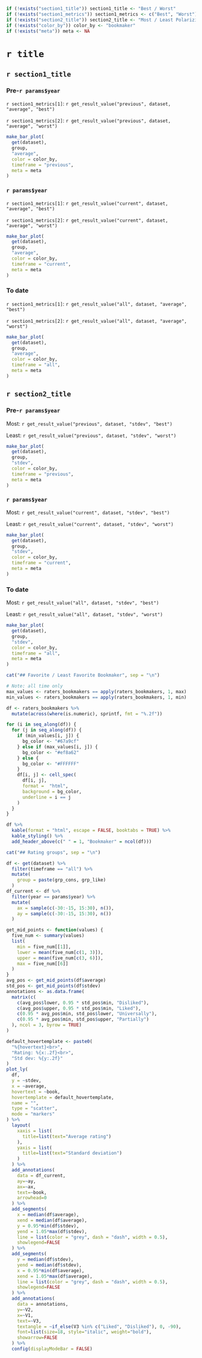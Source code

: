 ```r
if (!exists("section1_title")) section1_title <- "Best / Worst"
if (!exists("section1_metrics")) section1_metrics <- c("Best", "Worst")
if (!exists("section2_title")) section2_title <- "Most / Least Polarizing"
if (!exists("color_by")) color_by <- "bookmaker"
if (!exists("meta")) meta <- NA
```

# `r title`
## `r section1_title` {.tabset}
### Pre-`r params$year`

`r section1_metrics[1]`: `r get_result_value("previous", dataset, "average", "best")`

`r section1_metrics[2]`: `r get_result_value("previous", dataset, "average", "worst")`

```r
make_bar_plot(
  get(dataset),
  group,
  "average",
  color = color_by,
  timeframe = "previous",
  meta = meta
)
```
### `r params$year`

`r section1_metrics[1]`: `r get_result_value("current", dataset, "average", "best")`

`r section1_metrics[2]`: `r get_result_value("current", dataset, "average", "worst")`

```r
make_bar_plot(
  get(dataset),
  group,
  "average",
  color = color_by,
  timeframe = "current",
  meta = meta
)
```
### To date

`r section1_metrics[1]`: `r get_result_value("all", dataset, "average", "best")`

`r section1_metrics[2]`: `r get_result_value("all", dataset, "average", "worst")`

```r
make_bar_plot(
  get(dataset),
  group,
  "average",
  color = color_by,
  timeframe = "all",
  meta = meta
)
```

## `r section2_title` {.tabset}
### Pre-`r params$year`
Most: `r get_result_value("previous", dataset, "stdev", "best")`

Least: `r get_result_value("previous", dataset, "stdev", "worst")`

```r
make_bar_plot(
  get(dataset),
  group,
  "stdev",
  color = color_by,
  timeframe = "previous",
  meta = meta
)
```
### `r params$year`
Most: `r get_result_value("current", dataset, "stdev", "best")`

Least: `r get_result_value("current", dataset, "stdev", "worst")`

```r
make_bar_plot(
  get(dataset),
  group,
  "stdev",
  color = color_by,
  timeframe = "current",
  meta = meta
)
```
### To date
Most: `r get_result_value("all", dataset, "stdev", "best")`

Least: `r get_result_value("all", dataset, "stdev", "worst")`

```r
make_bar_plot(
  get(dataset),
  group,
  "stdev",
  color = color_by,
  timeframe = "all",
  meta = meta
)
```
<!-- TODO: Move additional chunks to their own files and add them as a paramter in the analysis list -->
```r
cat("## Favorite / Least Favorite Bookmaker", sep = "\n")
```
```r
# Note: all time only
max_values <- raters_bookmakers == apply(raters_bookmakers, 1, max)
min_values <- raters_bookmakers == apply(raters_bookmakers, 1, min)

df <- raters_bookmakers %>%
  mutate(across(where(is.numeric), sprintf, fmt = "%.2f"))

for (i in seq_along(df)) {
  for (j in seq_along(df)) {
    if (min_values[i, j]) {
      bg_color <- "#67a9cf"
    } else if (max_values[i, j]) {
      bg_color <- "#ef8a62"
    } else {
      bg_color <- "#FFFFFF"
    }
    df[i, j] <- cell_spec(
      df[i, j],
      format =  "html",
      background = bg_color,
      underline = i == j
    )
  }
}

df %>%
  kable(format = "html", escape = FALSE, booktabs = TRUE) %>%
  kable_styling() %>%
  add_header_above(c(" " = 1, "Bookmaker" = ncol(df)))
```

```r
cat("## Rating groups", sep = "\n")
```
```r
df <- get(dataset) %>%
  filter(timeframe == "all") %>%
  mutate(
    group = paste(grp_cons, grp_like)
  )
df_current <- df %>%
  filter(year == params$year) %>%
  mutate(
    ax = sample(c(-30:-15, 15:30), n()),
    ay = sample(c(-30:-15, 15:30), n())
  )

get_mid_points <- function(values) {
  five_num <- summary(values)
  list(
    min = five_num[[1]],
    lower = mean(five_num[c(1, 3)]),
    upper = mean(five_num[c(3, 6)]),
    max = five_num[[6]]
  )
}
avg_pos <- get_mid_points(df$average)
std_pos <- get_mid_points(df$stdev)
annotations <- as.data.frame(
  matrix(c(
    c(avg_pos$lower, 0.95 * std_pos$min, "Disliked"),
    c(avg_pos$upper, 0.95 * std_pos$min, "Liked"),
    c(0.95 * avg_pos$min, std_pos$lower, "Universally"),
    c(0.95 * avg_pos$min, std_pos$upper, "Partially")
  ), ncol = 3, byrow = TRUE)
)

default_hovertemplate <- paste0(
  "%{hovertext}<br>",
  "Rating: %{x:.2f}<br>",
  "Std dev: %{y:.2f}"
)
plot_ly(
  df,
  y = ~stdev,
  x = ~average,
  hovertext = ~book,
  hovertemplate = default_hovertemplate,
  name = "",
  type = "scatter",
  mode = "markers"
) %>%
  layout(
    xaxis = list(
      title=list(text="Average rating")
    ),
    yaxis = list(
      title=list(text="Standard deviation")
    )
  ) %>%
  add_annotations(
    data = df_current,
    ay=~ay,
    ax=~ax,
    text=~book,
    arrowhead=0
  ) %>%
  add_segments(
    x = median(df$average),
    xend = median(df$average),
    y = 0.95*min(df$stdev),
    yend = 1.05*max(df$stdev),
    line = list(color = "grey", dash = "dash", width = 0.5),
    showlegend=FALSE
  ) %>%
  add_segments(
    y = median(df$stdev),
    yend = median(df$stdev),
    x = 0.95*min(df$average),
    xend = 1.05*max(df$average),
    line = list(color = "grey", dash = "dash", width = 0.5),
    showlegend=FALSE
  ) %>%
  add_annotations(
    data = annotations,
    y=~V2,
    x=~V1,
    text=~V3,
    textangle = ~if_else(V3 %in% c("Liked", "Disliked"), 0, -90),
    font=list(size=18, style="italic", weight="bold"),
    showarrow=FALSE
  ) %>%
  config(displayModeBar = FALSE)
```